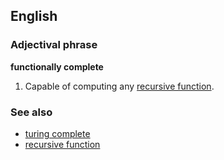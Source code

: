 ==English==

===Adjectival phrase===
'''functionally complete'''

# {{comptheory}} Capable of computing any [[recursive function]].

===See also===
*[[turing complete]]
*[[recursive function]]